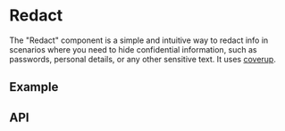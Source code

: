 
<Meta title="Docs/Components/Data/Redact" />

# Redact
The "Redact" component is a simple and intuitive way to redact info in scenarios where you need to hide confidential information, such as passwords, personal details, or any other sensitive text.
It uses [coverup](https://www.npmjs.com/package/coverup).

## Example
<Canvas sourceState="shown" of={RedactStories.Basic} />

## API
<ArgsTable of={Redact} />

